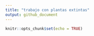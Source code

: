 ```yaml
---
title: "trabajo con plantas extintas"
output: github_document
---
```


```r
knitr::opts_chunk$set(echo = TRUE)
```

